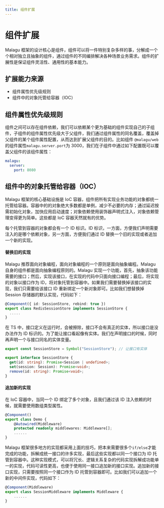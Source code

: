 ```yaml
---
title: 组件扩展
---
```


# 组件扩展

Malagu 框架的设计核心是组件，组件可以将一件特别复杂多样的事，分解成一个个相对独立且抽象的组件，通过组件的不同编排解决各种场景业务需求。组件的扩展性是保证组件灵活性、通用性的基本能力。

## 扩展能力来源

- 组件属性优先级规则
- 组件中的对象托管给容器（IOC）

## 组件属性优先级规则

组件之间可以存在组件依赖，我们可以依赖某个更为基础的组件实现自己的子组件，子组件的组件属性优先级大于父组件，我们通过组件属性的同名覆盖，覆盖掉父组件的某个组件属性配置，从而达到扩展父组件的目的。比如组件 `@malagu/web`的组件属性`malagu.server.port`为 3000，我们在子组件中通过如下配置既可以覆盖父组件的该组件属性：

```yaml
malagu:
  server:
    port: 8080
```

## 组件中的对象托管给容器（IOC）

Malagu 框架的核心基础设施是 IoC 容器，组件把所有实现业务功能的对象都统一托管给容器。容器中的的对象绝大多数都是单例，减少不必要的内存；通过延迟按需初始化对象，加快应用启动速度；对象依赖使用装饰器声明式注入，对象依赖管理变得更为简单。这些都是 IoC 容器天然就有的优势。

每个托管到容器的对象都会有一个 ID 标识。ID 标识，一方面，方便我们声明需要注入的是哪个依赖对象，另一方面，方便我们通过 ID 替换一个旧的实现或者追加一个新的实现。

#### 替换旧的实现

Malagu 推荐面向对象编程，面向对象编程的一个原则是面向抽象编程。Malagu 自身的组件都是面向抽象编程原则的。Malagu 实现一个功能，首先，抽象该功能需要的接口；然后，实现该接口，在实现的代码中只面向接口编程；最后，将实现的对象以接口作为 ID，将对象托管到容器中。如果我们需要替换掉该接口的实现，我们只需要给该接口 ID 重新绑定一个新对象即可。比如我们想替换掉 Session 存储器的默认实现，代码如下：

```typescript
@Component({ id: SessionStore, rebind: true })
export class RedisSessionStore implements SessionStore {
  .....
}
```

在 TS 中，接口定义在运行时，会被擦除，接口不会有真正的实体，所以接口是没办法作为 ID 标识的。为了能让接口看起像有实体。我们在声明接口的时候，同时再声明一个与接口同名的实体变量。

```typescript
export const SessionStore = Symbol("SessionStore"); // 让接口有实体

export interface SessionStore {
  get(id: string): Promise<Session | undefined>;
  set(session: Session): Promise<void>;
  remove(id: string): Promise<void>;
}
```

#### 追加新的实现

在 IoC 容器中，当同一个 ID 绑定了多个对象，且我们通过该 ID 注入依赖的时候，就需要使用数组类型属性。

```typescript
@Component()
export class Demo {
    @Autowired(Middleware)
    protected readonly middlewares: Middleware[];
    ......
}
```

Malagu 框架很多地方的实现都采用上面的技巧，把本来需要很多个`if/else`才能完成的功能，拆解成统一接口的许多实现，最后这些实现都以同一个接口为 ID 托管到容器中。这种实现模式，可以将冗长、逻辑关系复杂的代码实现拆解成功能单一的实现，代码可读性更高，也便于使用同一接口追加新的接口实现。追加新的接口实现，只需要按照同一个接口作为 ID 托管到容器即可。比如我们可以追加一个新的中间件实现，代码如下：

```typescript
@Component(Middleware)
export class SessionMiddleware implements Middleware {
    ......
}
```
